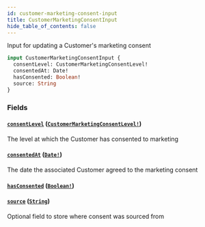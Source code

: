 ```yaml
---
id: customer-marketing-consent-input
title: CustomerMarketingConsentInput
hide_table_of_contents: false
---
```



Input for updating a Customer's marketing consent

```graphql
input CustomerMarketingConsentInput {
  consentLevel: CustomerMarketingConsentLevel!
  consentedAt: Date!
  hasConsented: Boolean!
  source: String
}
```


### Fields

#### [`consentLevel`](#) ([`CustomerMarketingConsentLevel!`](/demand/api/graphql-admin/reference/enums/customer-marketing-consent-level))

The level at which the Customer has consented to marketing


#### [`consentedAt`](#) ([`Date!`](/demand/api/graphql-admin/reference/scalars/date))

The date the associated Customer agreed to the marketing consent


#### [`hasConsented`](#) ([`Boolean!`](/demand/api/graphql-admin/reference/scalars/boolean))




#### [`source`](#) ([`String`](/demand/api/graphql-admin/reference/scalars/string))

Optional field to store where consent was sourced from




